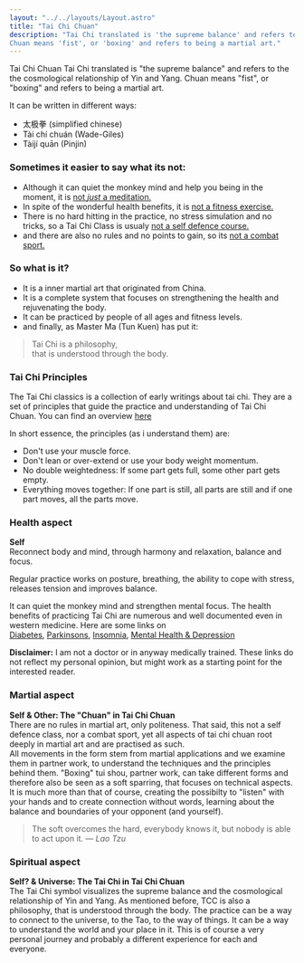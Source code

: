 ```yaml
---
layout: "../../layouts/Layout.astro"
title: "Tai Chi Chuan"
description: "Tai Chi translated is 'the supreme balance' and refers to the the cosmological relationship of Yin and Yang.
Chuan means 'fist', or 'boxing' and refers to being a martial art."
---
```




<CurvedHeadline tag="h1" type="wave" direction="R2L" offset="10" class="top-[-50px] sm:top-[0px] 2xl:top-[200px]  fill-lazuli">Tai Chi Chuan</CurvedHeadline>
Tai Chi translated is "the supreme balance" and refers to the the cosmological relationship of Yin and Yang.
Chuan means "fist", or "boxing" and refers to being a martial art.

It can be written in different ways:
- 太极拳 (simplified chinese)
- Tài chí chuán (Wade-Giles)
- Tàijí quān (Pinjin)

### Sometimes it easier to say what its not:

- Although it can quiet the monkey mind and help you being in the moment,
it is <u>not _just_ a meditation.</u>
- In spite of the wonderful health benefits,
it is <u>not a fitness exercise.</u>
- There is no hard hitting in the practice, no stress simulation and no tricks,
so a Tai Chi Class is usualy <u>not a self defence course.</u>
- and there are also no rules and no points to gain,
so its <u>not a combat sport.</u>

### So what is it?

- It is a inner martial art that originated from China.
- It is a complete system that focuses on strengthening the health and rejuvenating the body.
- It can be practiced by people of all ages and fitness levels.
- and finally, as Master Ma (Tun Kuen) has put it:

> Tai Chi is a philosophy,<br /> that is understood through the body.


### Tai Chi Principles

The Tai Chi classics is a collection of early writings about tai chi. They are a set of principles that guide the practice and understanding of Tai Chi Chuan. You can find an overview [here](http://www.scheele.org/lee/classics.html)

In short essence, the principles (as i understand them) are:
- Don't use your muscle force.
- Don't lean or over-extend or use your body weight momentum.
- No double weightedness: If some part gets full, some other part gets empty.
- Everything moves together: If one part is still, all parts are still and if one part moves, all the parts move.


### Health aspect

**Self**<br/>
Reconnect body and mind, through harmony and relaxation, balance and focus.

Regular practice works on posture, breathing, the ability to cope with stress, releases tension and improves balance.

It can quiet the monkey mind and strengthen mental focus.
The health benefits of practicing Tai Chi are numerous and well documented even in western medicine. Here are some links on<br /> [Diabetes](https://pubmed.ncbi.nlm.nih.gov/38313854/), [Parkinsons](https://pubmed.ncbi.nlm.nih.gov/35125106/), [Insomnia](https://pubmed.ncbi.nlm.nih.gov/33587135/), [Mental Health & Depression](https://pubmed.ncbi.nlm.nih.gov/36833525/)

**Disclaimer:**
I am not a doctor or in anyway medically trained. These links do not reflect my personal opinion, but might work as a starting point for the interested reader.

### Martial aspect

**Self & Other: The "Chuan" in Tai Chi Chuan**<br/>
There are no rules in martial art, only politeness. That said, this not a self defence class, nor a combat sport, yet all aspects of tai chi chuan root deeply in martial art and are practised as such.<br/>
All movements in the form stem from martial applications and we examine them in partner work, to understand the techniques and the principles behind them. 
"Boxing" tui shou, partner work, can take different forms and therefore also be seen as a soft sparring, that focuses on technical aspects. It is much more than that of course, creating the possibilty to "listen" with your hands and to create connection without words, learning about the balance and boundaries of your opponent (and yourself).

> The soft overcomes the hard, everybody knows it, but nobody is able to act upon it. _— Lao Tzu_

### Spiritual aspect

**Self? & Universe: The Tai Chi in Tai Chi Chuan**<br/>
The Tai Chi symbol visualizes the supreme balance and the cosmological relationship of Yin and Yang. As mentioned before, TCC is also a philosophy, that is understood through the body. The practice can be a way to connect to the universe, to the Tao, to the way of things. It can be a way to understand the world and your place in it. This is of course a very personal journey and probably a different experience for each and everyone.

